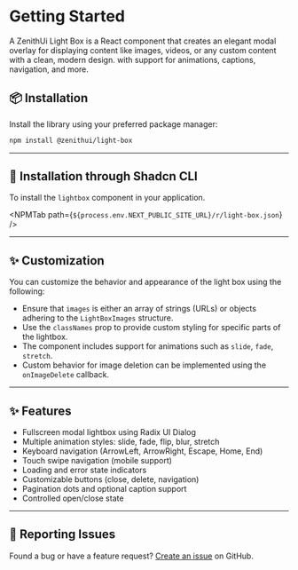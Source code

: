 
# Getting Started

A ZenithUi Light Box is a React component that creates an elegant modal overlay for displaying content like images, videos, or any custom content with a clean, modern design.
with support for animations, captions, navigation, and more.

## 📦 Installation

Install the library using your preferred package manager:

```sh npm2yarn copy
npm install @zenithui/light-box
```

---

## 🚀 Installation through Shadcn CLI

To install the `lightbox` component in your application.

<NPMTab path={`${process.env.NEXT_PUBLIC_SITE_URL}/r/light-box.json`} />

---

## ✨ Customization

You can customize the behavior and appearance of the light box using the following:

- Ensure that `images` is either an array of strings (URLs) or objects adhering to the `LightBoxImages` structure.
- Use the `classNames` prop to provide custom styling for specific parts of the lightbox.
- The component includes support for animations such as `slide`, `fade`, `stretch`.
- Custom behavior for image deletion can be implemented using the `onImageDelete` callback.

---

## ✨ Features

- Fullscreen modal lightbox using Radix UI Dialog
- Multiple animation styles: slide, fade, flip, blur, stretch
- Keyboard navigation (ArrowLeft, ArrowRight, Escape, Home, End)
- Touch swipe navigation (mobile support)
- Loading and error state indicators
- Customizable buttons (close, delete, navigation)
- Pagination dots and optional caption support
- Controlled open/close state

---

## 🐛 Reporting Issues

Found a bug or have a feature request? [Create an issue](https://github.com/ChanduBobbili/ZenithUi/issues) on GitHub.
